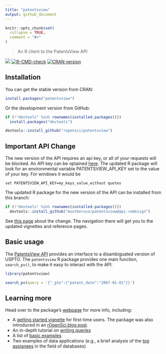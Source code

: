 ```yaml
---
title: "patentsview"
output: github_document
---
```


```r
knitr::opts_chunk$set(
  collapse = TRUE,
  comment = "#>"
)
```

> An R client to the PatentsView API

[![](http://badges.ropensci.org/112_status.svg)](https://github.com/ropensci/software-review/issues/112)
[![R-CMD-check](https://github.com/ropensci/patentsview/workflows/R-CMD-check/badge.svg)](https://github.com/ropensci/patentsview/actions)
[![CRAN version](http://www.r-pkg.org/badges/version/patentsview)](https://cran.r-project.org/package=patentsview)

## Installation

You can get the stable version from CRAN:

```r
install.packages("patentsview")
```

Or the development version from GitHub:

```r
if (!"devtools" %in% rownames(installed.packages())) 
  install.packages("devtools")

devtools::install_github("ropensci/patentsview")
```

## Important API Change

The new version of the API requires an api key, or all of your requests will be blocked.  An API key can be optained [here](https://patentsview.org/apis/keyrequest).  The updated R package will look for an environmental variable PATENTSVIEW_API_KEY set to the value of your key. For windows it would be
```
set PATENTSVIEW_API_KEY=my_keys_value_without quotes
```

The updated R package for the new version of the API can be installed from this branch:

```r
if (!"devtools" %in% rownames(installed.packages())) 
  devtools::install_github("mustberuss/patentsview@api-redesign")
```

See [this page](https://mustberuss.github.io/patentsview/articles/api-changes.html) about the change. The navigation there will get you to the updated vignettes and reference pages.


## Basic usage

The [PatentsView API](https://patentsview.org/apis/api-endpoints) provides an interface to a disambiguated version of USPTO. The `patentsview` R package provides one main function, `search_pv()`, to make it easy to interact with the API:

```r
library(patentsview)

search_pv(query = '{"_gte":{"patent_date":"2007-01-01"}}')
```

## Learning more

Head over to the package's [webpage](https://docs.ropensci.org/patentsview/index.html) for more info, including:

* A [getting started vignette](https://docs.ropensci.org/patentsview/articles/getting-started.html) for first-time users. The package was also introduced in an [rOpenSci blog post](https://ropensci.org/blog/2017/09/19/patentsview/).
* An in-depth tutorial on [writing queries](https://docs.ropensci.org/patentsview/articles/writing-queries.html)
* A list of [basic examples](https://docs.ropensci.org/patentsview/articles/examples.html)
* Two examples of data applications (e.g., a brief analysis of the [top assignees](https://docs.ropensci.org/patentsview/articles/top-assignees.html) in the field of databases)
